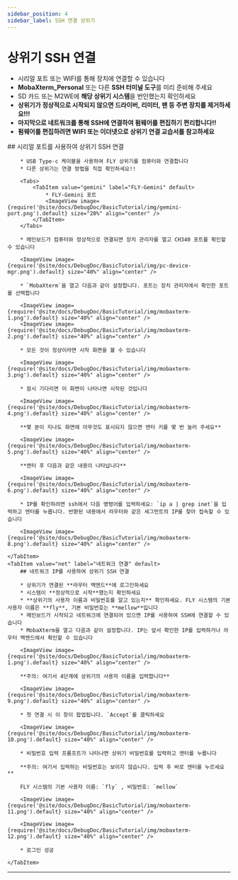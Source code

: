 ```yaml
---
sidebar_position: 4
sidebar_label: SSH 연결 상위기
---
```






# 상위기 SSH 연결


* 시리얼 포트 또는 WIFI를 통해 장치에 연결할 수 있습니다
* **MobaXterm_Personal** 또는 다른 **SSH 터미널 도구**를 미리 준비해 주세요
* SD 카드 또는 M2WE에 **해당 상위기 시스템**을 번인했는지 확인하세요
* **상위기가 정상적으로 시작되지 않으면 드라이버, 리미터, 팬 등 주변 장치를 제거하세요!!!**
* **마지막으로 네트워크를 통해 SSH에 연결하여 펌웨어를 편집하기 편리합니다!!**
* **펌웨어를 편집하려면 WIFI 또는 이더넷으로 상위기 연결 교습서를 참고하세요**

<Tabs>
    <TabItem value="serial" label="시리얼 연결" default>
        ## 시리얼 포트를 사용하여 상위기 SSH 연결

        * USB Type-c 케이블을 사용하여 FLY 상위기를 컴퓨터와 연결합니다
        * 다른 상위기는 연결 방법을 직접 확인하세요!!

        <Tabs>
            <TabItem value="gemini" label="FLY-Gemini" default>
                * FLY-Gemini 포트
                <ImageView image={require('@site/docs/DebugDoc/BasicTutorial/img/gemini-port.png').default} size="20%" align="center" />
            </TabItem>
        </Tabs>

        * 메인보드가 컴퓨터와 정상적으로 연결되면 장치 관리자를 열고 CH340 포트를 확인할 수 있습니다

        <ImageView image={require('@site/docs/DebugDoc/BasicTutorial/img/pc-device-mgr.png').default} size="40%" align="center" />

        * `MobaXterm`을 열고 다음과 같이 설정합니다. 포트는 장치 관리자에서 확인한 포트를 선택합니다

        <ImageView image={require('@site/docs/DebugDoc/BasicTutorial/img/mobaxterm-1.png').default} size="40%" align="center" />
        <ImageView image={require('@site/docs/DebugDoc/BasicTutorial/img/mobaxterm-2.png').default} size="40%" align="center" />

        * 모든 것이 정상이라면 시작 화면을 볼 수 있습니다

        <ImageView image={require('@site/docs/DebugDoc/BasicTutorial/img/mobaxterm-3.png').default} size="40%" align="center" />

        * 잠시 기다리면 이 화면이 나타나면 시작된 것입니다

        <ImageView image={require('@site/docs/DebugDoc/BasicTutorial/img/mobaxterm-4.png').default} size="40%" align="center" />

        **몇 분이 지나도 화면에 아무것도 표시되지 않으면 엔터 키를 몇 번 눌러 주세요**

        <ImageView image={require('@site/docs/DebugDoc/BasicTutorial/img/mobaxterm-5.png').default} size="40%" align="center" />

        **엔터 후 다음과 같은 내용이 나타납니다**

        <ImageView image={require('@site/docs/DebugDoc/BasicTutorial/img/mobaxterm-6.png').default} size="40%" align="center" />

        * IP를 확인하려면 ssh에서 다음 명령어를 입력하세요: `ip a | grep inet`을 입력하고 엔터를 누릅니다. 반환된 내용에서 라우터와 같은 세그먼트의 IP를 찾아 접속할 수 있습니다

        <ImageView image={require('@site/docs/DebugDoc/BasicTutorial/img/mobaxterm-8.png').default} size="40%" align="center" />

    </TabItem>
    <TabItem value="net" label="네트워크 연결" default>
        ## 네트워크 IP를 사용하여 상위기 SSH 연결

        * 상위기가 연결된 **라우터 백엔드**에 로그인하세요
        * 시스템이 **정상적으로 시작**했는지 확인하세요
        * **상위기의 사용자 이름과 비밀번호를 알고 있는지** 확인하세요. FLY 시스템의 기본 사용자 이름은 **fly**, 기본 비밀번호는 **mellow**입니다
        * 메인보드가 시작되고 네트워크에 연결되어 있으면 IP를 사용하여 SSH에 연결할 수 있습니다
        * MobaXterm을 열고 다음과 같이 설정합니다. IP는 앞서 확인한 IP를 입력하거나 라우터 백엔드에서 확인할 수 있습니다

        <ImageView image={require('@site/docs/DebugDoc/BasicTutorial/img/mobaxterm-1.png').default} size="40%" align="center" />

        **주의: 여기서 4단계에 상위기의 사용자 이름을 입력합니다**

        <ImageView image={require('@site/docs/DebugDoc/BasicTutorial/img/mobaxterm-9.png').default} size="40%" align="center" />

        * 첫 연결 시 이 창이 팝업됩니다. `Accept`를 클릭하세요

        <ImageView image={require('@site/docs/DebugDoc/BasicTutorial/img/mobaxterm-10.png').default} size="40%" align="center" />

        * 비밀번호 입력 프롬프트가 나타나면 상위기 비밀번호를 입력하고 엔터를 누릅니다

        **주의: 여기서 입력하는 비밀번호는 보이지 않습니다. 입력 후 바로 엔터를 누르세요**

        FLY 시스템의 기본 사용자 이름: `fly` , 비밀번호: `mellow`

        <ImageView image={require('@site/docs/DebugDoc/BasicTutorial/img/mobaxterm-11.png').default} size="40%" align="center" />

        <ImageView image={require('@site/docs/DebugDoc/BasicTutorial/img/mobaxterm-12.png').default} size="40%" align="center" />

        * 로그인 성공

    </TabItem>
</Tabs>

----